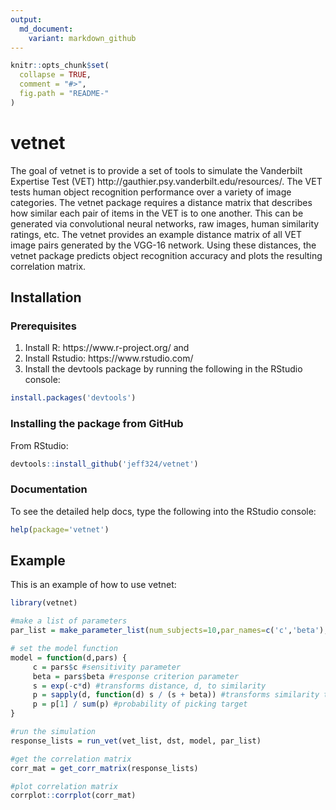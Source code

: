 ```yaml
---
output:
  md_document:
    variant: markdown_github
---
```


<!-- README.md is generated from README.Rmd. Please edit that file -->

```r
knitr::opts_chunk$set(
  collapse = TRUE,
  comment = "#>",
  fig.path = "README-"
)
```

# vetnet

The goal of vetnet is to provide a set of tools to simulate the Vanderbilt Expertise Test (VET) http://gauthier.psy.vanderbilt.edu/resources/. The VET tests human object recognition performance over a variety of image categories. The vetnet package requires a distance matrix that describes how similar each pair of items in the VET is to one another. This can be generated via convolutional neural networks, raw images, human similarity ratings, etc. The vetnet provides an example distance matrix of all VET image pairs generated by the VGG-16 network. Using these distances, the vetnet package predicts object recognition accuracy and plots the resulting correlation matrix.

## Installation

### Prerequisites
1. Install R: https://www.r-project.org/ and 
2. Install Rstudio: https://www.rstudio.com/ 
3. Install the devtools package by running the following in the RStudio console:
```r
install.packages('devtools')
```

### Installing the package from GitHub
From RStudio:
```r
devtools::install_github('jeff324/vetnet')
```

### Documentation
To see the detailed help docs, type the following into the RStudio console:

```r
help(package='vetnet')
```

## Example

This is an example of how to use vetnet:

```r
library(vetnet)

#make a list of parameters
par_list = make_parameter_list(num_subjects=10,par_names=c('c','beta'),lower=c(0,0),upper=c(1,1))

# set the model function
model = function(d,pars) {
     c = pars$c #sensitivity parameter
     beta = pars$beta #response criterion parameter
     s = exp(-c*d) #transforms distance, d, to similarity
     p = sapply(d, function(d) s / (s + beta)) #transforms similarity to response probability
     p = p[1] / sum(p) #probability of picking target 
}

#run the simulation
response_lists = run_vet(vet_list, dst, model, par_list)

#get the correlation matrix
corr_mat = get_corr_matrix(response_lists)

#plot correlation matrix
corrplot::corrplot(corr_mat)
```
